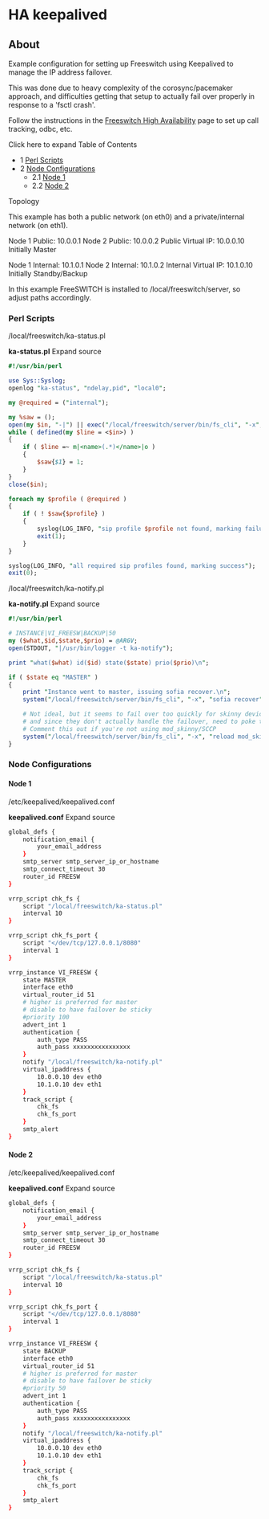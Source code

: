 
# HA keepalived 

 

## About

Example configuration for setting up Freeswitch using Keepalived to manage the IP address failover.

This was done due to heavy complexity of the corosync/pacemaker approach, and difficulties getting that setup to actually fail over properly in response to a 'fsctl crash'.

Follow the instructions in the [Freeswitch High Availability](./index.mdx#about) page to set up call tracking, odbc, etc.

  
Click here to expand Table of Contents

* 1 [Perl Scripts](#perl-scripts)
* 2 [Node Configurations](#node-configurations--)  
   * 2.1 [Node 1](#node-1-)  
   * 2.2 [Node 2](#node-1-)

Topology

This example has both a public network (on eth0) and a private/internal network (on eth1).

 Node 1 Public: 10.0.0.1
 Node 2 Public: 10.0.0.2
 Public Virtual IP: 10.0.0.10
 Initially Master

 Node 1 Internal: 10.1.0.1
 Node 2 Internal: 10.1.0.2
 Internal Virtual IP: 10.1.0.10
 Initially Standby/Backup

  
In this example FreeSWITCH is installed to /local/freeswitch/server, so adjust paths accordingly.

  
### Perl Scripts

 /local/freeswitch/ka-status.pl

**ka-status.pl** Expand source 

```perl
#!/usr/bin/perl

use Sys::Syslog;
openlog "ka-status", "ndelay,pid", "local0";

my @required = ("internal");

my %saw = ();
open(my $in, "-|") || exec("/local/freeswitch/server/bin/fs_cli", "-x", "sofia xmlstatus");
while ( defined(my $line = <$in>) )
{
    if ( $line =~ m|<name>(.*)</name>|o )
    {
        $saw{$1} = 1;
    }
}
close($in);

foreach my $profile ( @required )
{
    if ( ! $saw{$profile} )
    {
        syslog(LOG_INFO, "sip profile $profile not found, marking failure");
        exit(1);
    }
}

syslog(LOG_INFO, "all required sip profiles found, marking success");
exit(0);
```

/local/freeswitch/ka-notify.pl

**ka-notify.pl** Expand source 

```perl
#!/usr/bin/perl

# INSTANCE|VI_FREESW|BACKUP|50
my ($what,$id,$state,$prio) = @ARGV;
open(STDOUT, "|/usr/bin/logger -t ka-notify");

print "what($what) id($id) state($state) prio($prio)\n";

if ( $state eq "MASTER" )
{
    print "Instance went to master, issuing sofia recover.\n";
    system("/local/freeswitch/server/bin/fs_cli", "-x", "sofia recover");

    # Not ideal, but it seems to fail over too quickly for skinny devices
    # and since they don't actually handle the failover, need to poke them
    # Comment this out if you're not using mod_skinny/SCCP
    system("/local/freeswitch/server/bin/fs_cli", "-x", "reload mod_skinny");
}
```

  
### Node Configurations  

#### Node 1 

 /etc/keepalived/keepalived.conf

**keepalived.conf** Expand source 

```bash
global_defs {
    notification_email {
        your_email_address
    }
    smtp_server smtp_server_ip_or_hostname
    smtp_connect_timeout 30
    router_id FREESW
}

vrrp_script chk_fs {
    script "/local/freeswitch/ka-status.pl"
    interval 10
}

vrrp_script chk_fs_port {
    script "</dev/tcp/127.0.0.1/8080"
    interval 1
}

vrrp_instance VI_FREESW {
    state MASTER
    interface eth0
    virtual_router_id 51
    # higher is preferred for master
    # disable to have failover be sticky
    #priority 100
    advert_int 1
    authentication {
        auth_type PASS
        auth_pass xxxxxxxxxxxxxxxx
    }
    notify "/local/freeswitch/ka-notify.pl"
    virtual_ipaddress {
        10.0.0.10 dev eth0
        10.1.0.10 dev eth1
    }
    track_script {
        chk_fs
        chk_fs_port
    }
    smtp_alert
} 
```

#### Node 2 

 /etc/keepalived/keepalived.conf

**keepalived.conf** Expand source 

```bash
global_defs {
    notification_email {
        your_email_address
    }
    smtp_server smtp_server_ip_or_hostname
    smtp_connect_timeout 30
    router_id FREESW
}

vrrp_script chk_fs {
    script "/local/freeswitch/ka-status.pl"
    interval 10
}

vrrp_script chk_fs_port {
    script "</dev/tcp/127.0.0.1/8080"
    interval 1
}

vrrp_instance VI_FREESW {
    state BACKUP
    interface eth0
    virtual_router_id 51
    # higher is preferred for master
    # disable to have failover be sticky
    #priority 50
    advert_int 1
    authentication {
        auth_type PASS
        auth_pass xxxxxxxxxxxxxxxx
    }
    notify "/local/freeswitch/ka-notify.pl"
    virtual_ipaddress {
        10.0.0.10 dev eth0
        10.1.0.10 dev eth1
    }
    track_script {
        chk_fs
        chk_fs_port
    }
    smtp_alert
} 
```
  
  

